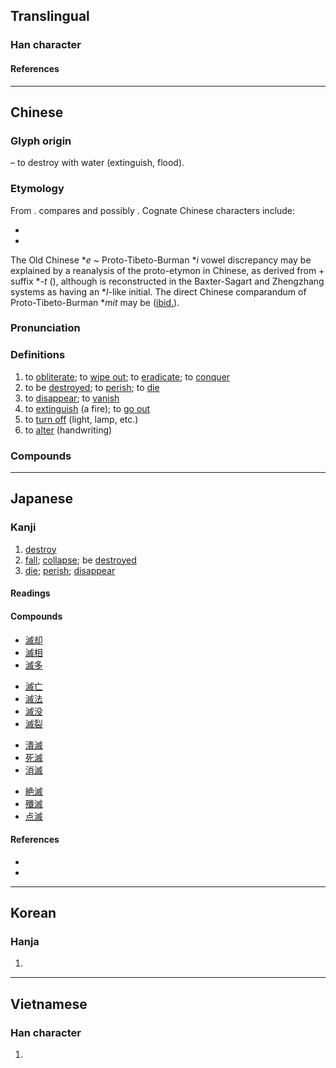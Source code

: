 {{also|灭}}
{{character info/new}}
==Translingual==

===Han character===
{{Han char|rn=85|rad=水|as=10|sn=13|four=33150|canj=EIHF|ids=⿰氵烕}}

====References====
{{Han ref|kx=0642.010|dkj=18008|dj=1049.090|hdz=31696.090|uh=6EC5}}

----

==Chinese==
{{zh-forms|s=灭}}

===Glyph origin===
{{Han etym}}
{{Han compound|水|alt1=氵|t1=water|烕|c1=s|c2=p|ls=psc}} – to destroy with water (extinguish, flood).

===Etymology===
From {{inh|zh|sit-pro|*s-miːt||to extinguish; to shut abruptly; to wink; to blink; to die}}. {{zh-ref|Matisoff}} compares {{cog|my|မှိတ်||(''of eyes'') to close; (''of light'') to put out, to switch off}} and possibly {{cog|bo|མེད||to not exist}}. Cognate Chinese characters include:

* {{och-l|烕|to destroy; to cause destruction}}
* {{och-l|蔑|to destroy}}

The Old Chinese *''e'' ~ Proto-Tibeto-Burman *''i'' vowel discrepancy may be explained by a reanalysis of the proto-etymon in Chinese, as derived from {{och-l|隳|tr=*hmai|to destroy}} + suffix *''-t'' ({{zh-ref|Schuessler, 2009}}), although {{zh-l|*隳}} is reconstructed in the Baxter-Sagart and Zhengzhang systems as having an *''l''-like initial. The direct Chinese comparandum of Proto-Tibeto-Burman *''mit'' may be {{och-l|沒|to disappear; to die; to perish in water}} ([[ibid.]]).

===Pronunciation===
{{zh-pron
|m=miè
|m-s=
|c=mit6
|c-t=
|g=
|h=pfs=me̍t
|j=
|mb=miè
|md=miĕk
|mn=bia̍t
|mn-t=
|w=5miq
|x=
|mc=y
|oc=y
|cat=v
}}

===Definitions===
{{zh-hanzi}}

# to [[obliterate]]; to [[wipe out]]; to [[eradicate]]; to [[conquer]]
# to be [[destroyed]]; to [[perish]]; to [[die]]
# to [[disappear]]; to [[vanish]]
# to [[extinguish]] (a fire); {{lb|zh|of light or fire}} to [[go out]]
# to [[turn off]] (light, lamp, etc.)
# to [[alter]] (handwriting)

===Compounds===
{{zh-der|滅頂|滅火|滅火彈|滅火器|滅跡|滅絕|滅口|滅門|滅亡|滅種|滅族|剗滅|前功盡滅|七滅諍法|剿滅|不生不滅|不滅|俱滅|夷滅|一滅行|劘滅|堙滅|不可磨滅|息滅|忽明忽滅|大義滅親|勦滅|幻滅|徇公滅私|失滅|屠滅|寖微寖滅|寂滅|以公滅私|假途滅虢|吞滅|埃滅|全軍覆滅|天誅地滅|欺師滅祖|滅茬|滅頂之災|柴毀滅性|滅性|懷刺漫滅|朝榮夕滅|消滅時效|滅相|明滅|澌滅|滅不個|殲滅戰|打滅|毀形滅性|灰飛煙滅|磨滅|潰滅|滅音器|殲滅|滅火沙|滅典|撲滅|煙消火滅|淹滅|烹滅|抹滅|滅罪修因|滅趾|滅門之禍|消滅殆盡|萬古不滅|殺人滅跡|磨踵滅頂|漫滅|破滅|消滅|泯滅|相滅相生|滅度|摩滅|毀滅|消聲滅跡|滅此朝食|滅菌|熄滅|殄滅|殞身滅命|滅沒|灰滅|擊滅|滅門血案|滅門絕戶|滅裂|滅良心|滅絕人性|滅紀|滅盡|滅族之禍|湮滅|滅國弒君|消滅淨盡|毀屍滅跡|毀不滅性|濤生雲滅|火滅煙消|滅私奉公|永不磨滅|滅景|殺人滅口|虢滅虞亡|鹵莽滅裂|絕滅|隕滅|變滅|興滅舉廢|翳滅|韜光滅跡|覆宗滅祀|翦滅|長生不滅|輻射滅菌|自取滅亡|誅滅|興滅繼絕|身名俱滅|自生自滅|覆滅|崩滅}}

{{zh-cat|Elementary}}

----

==Japanese==

===Kanji===
{{ja-kanji|grade=c|rs=水10}}

# [[destroy]]
# [[fall]]; [[collapse]]; be [[destroyed]]
# [[die]]; [[perish]]; [[disappear]]

====Readings====
{{ja-readings
|goon=めち, めつ
|kanon=べつ
|kun=ほろ-びる, ほろ-ぼす
}}

====Compounds====
{{top4}}
* [[滅却]]
* [[滅相]]
* [[滅多]]
{{mid4}}
* [[滅亡]]
* [[滅法]]
* [[滅没]]
* [[滅裂]]
{{mid4}}
* [[潰滅]]
* [[死滅]]
* [[消滅]]
{{mid4}}
* [[絶滅]]
* [[殲滅]]
* [[点滅]]
{{bottom}}

====References====
* {{S-JIS|96C5}}
* {{JIS|4C47}}

----

==Korean==

===Hanja===
{{ko-hanja|hangeul=멸|eumhun=|rv=myeol|mr=myŏl|y=myel}}

# {{defn|lang=ko|sort=水10}}

----

==Vietnamese==

===Han character===
{{vi-hantu|[[diệt]], [[dột]], [[riết]]|rs=水10}}

# {{defn|lang=vi}}